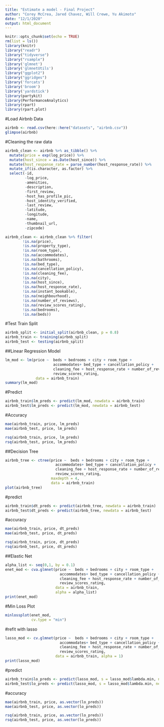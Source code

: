 ```yaml
---
title: "Estimate a model - Final Project"
author: "Corey McCrea, Jared Chavez, Will Crewe, Yu Akimoto"
date: "12/1/2020"
output: html_document
---
```


```r
knitr::opts_chunk$set(echo = TRUE)
rm(list = ls())
library(knitr)
library("readr")
library("tidyverse")
library("rsample")
library('glmnet')
library('glmnetUtils')
library("ggplot2")
library("ggridges")
library('forcats')
library('broom')
library('yardstick')
library(partykit)
library(PerformanceAnalytics)
library(rpart)       
library(rpart.plot)
```


#Load Airbnb Data

```r
airbnb <- read.csv(here::here("datasets", "airbnb.csv"))
glimpse(airbnb)
```

#Cleaning the raw data
```r
airbnb_clean <- airbnb %>% as_tibble() %>%
  mutate(price = exp(log_price)) %>%
  mutate(host_since = as.Date(host_since)) %>%
  mutate(host_response_rate = parse_number(host_response_rate)) %>%
  mutate_if(is.character, as.factor) %>% 
  select(-id, 
         -log_price, 
         -amenities, 
         -description, 
         -first_review, 
         -host_has_profile_pic, 
         -host_identity_verified,
         -last_review, 
         -latitude,
         -longitude,
         -name,
         -thumbnail_url,
         -zipcode) 

airbnb_clean <- airbnb_clean %>% filter(
        !is.na(price), 
        !is.na(property_type),
        !is.na(room_type),
        !is.na(accommodates),
        !is.na(bathrooms),
        !is.na(bed_type),
        !is.na(cancellation_policy),
        !is.na(cleaning_fee),
        !is.na(city),
        !is.na(host_since),
        !is.na(host_response_rate),
        !is.na(instant_bookable),
        !is.na(neighbourhood),
        !is.na(number_of_reviews),
        !is.na(review_scores_rating),
        !is.na(bedrooms),
        !is.na(beds))
```



#Test Train Split

```r
airbnb_split <- initial_split(airbnb_clean, p = 0.8)
airbnb_train <- training(airbnb_split)
airbnb_test <- testing(airbnb_split)
```


##Linear Regression Model
```r
lm_mod <- lm(price ~  beds + bedrooms + city + room_type +
                      accommodates+ bed_type + cancellation_policy +
                      cleaning_fee + host_response_rate + number_of_reviews +
                      review_scores_rating, 
              data = airbnb_train)
summary(lm_mod)
```



#Predict
```r
airbnb_train$lm_preds <- predict(lm_mod, newdata = airbnb_train)
airbnb_test$lm_preds <- predict(lm_mod, newdata = airbnb_test)
```



#Accuracy
```r
mae(airbnb_train, price, lm_preds)
mae(airbnb_test, price, lm_preds)

rsq(airbnb_train, price, lm_preds)
rsq(airbnb_test, price, lm_preds)
```





##Decision Tree
```r
airbnb_tree <- ctree(price ~  beds + bedrooms + city + room_type +
                       accommodates+ bed_type + cancellation_policy +
                       cleaning_fee + host_response_rate + number_of_reviews +
                       review_scores_rating,
                     maxdepth = 4,
                     data = airbnb_train)
plot(airbnb_tree)
```



#predict
```r
airbnb_train$dt_preds <- predict(airbnb_tree, newdata = airbnb_train)
airbnb_test$dt_preds <- predict(airbnb_tree, newdata = airbnb_test)
```



#accuracy
```r
mae(airbnb_train, price, dt_preds)
mae(airbnb_test, price, dt_preds)

rsq(airbnb_train, price, dt_preds)
rsq(airbnb_test, price, dt_preds)
```








##Elastic Net
```r
alpha_list <- seq(0,1, by = 0.1)
enet_mod <- cva.glmnet(price ~  beds + bedrooms + city + room_type +
                         accommodates+ bed_type + cancellation_policy +
                         cleaning_fee + host_response_rate + number_of_reviews +
                         review_scores_rating, 
                       data = airbnb_train,
                       alpha = alpha_list)
print(enet_mod)
```



#Min Loss Plot
```r
minlossplot(enet_mod, 
            cv.type = "min")
```


#refit with lasso
```r
lasso_mod <- cv.glmnet(price ~  beds + bedrooms + city + room_type +
                         accommodates+ bed_type + cancellation_policy +
                         cleaning_fee + host_response_rate + number_of_reviews +
                         review_scores_rating, 
                       data = airbnb_train, alpha = 1)
print(lasso_mod)
```



#predict
```r
airbnb_train$lo_preds <- predict(lasso_mod, s = lasso_mod$lambda.min, newdata = airbnb_train)
airbnb_test$lo_preds <- predict(lasso_mod, s = lasso_mod$lambda.min, newdata = airbnb_test)
```



#accuracy
```r
mae(airbnb_train, price, as.vector(lo_preds))
mae(airbnb_test, price, as.vector(lo_preds))

rsq(airbnb_train, price, as.vector(lo_preds))
rsq(airbnb_test, price, as.vector(lo_preds))
```











